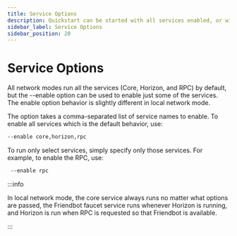 ```yaml
---
title: Service Options
description: Quickstart can be started with all services enabled, or with selected services enabled
sidebar_label: Service Options
sidebar_position: 20
---
```


# Service Options

All network modes run all the services (Core, Horizon, and RPC) by default, but the --enable option can be used to enable just some of the services. The enable option behavior is slightly different in local network mode. 

The option takes a comma-separated list of service names to enable. To enable all services which is the default behavior, use: 

```sh 
--enable core,horizon,rpc
```

To run only select services, simply specify only those services. For example, to enable the RPC, use: 

```sh
 --enable rpc 
```

:::info

In local network mode, the core service always runs no matter what options are passed, the Friendbot faucet service runs whenever Horizon is running, and Horizon is run when RPC is requested so that Friendbot is available.

:::